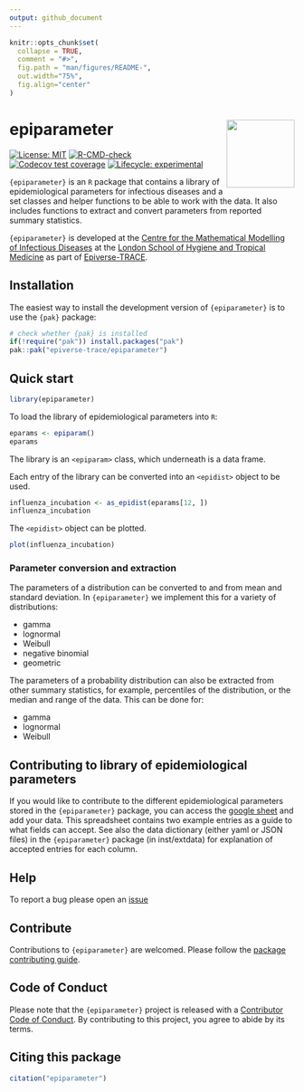 ```yaml
---
output: github_document
---
```


<!-- README.md is generated from README.Rmd. Please edit that file -->

```r
knitr::opts_chunk$set(
  collapse = TRUE,
  comment = "#>",
  fig.path = "man/figures/README-",
  out.width="75%", 
  fig.align="center"
)
```

# epiparameter <img src="man/figures/logo.png" align="right" width="120" />

<!-- badges: start -->
[![License: MIT](https://img.shields.io/badge/License-MIT-yellow.svg)](https://opensource.org/licenses/MIT)
[![R-CMD-check](https://github.com/epiverse-trace/epiparameter/actions/workflows/R-CMD-check.yaml/badge.svg)](https://github.com/epiverse-trace/epiparameter/actions/workflows/R-CMD-check.yaml)
[![Codecov test coverage](https://codecov.io/gh/epiverse-trace/epiparameter/branch/main/graph/badge.svg)](https://app.codecov.io/gh/epiverse-trace/epiparameter?branch=main)
[![Lifecycle: experimental](https://img.shields.io/badge/lifecycle-experimental-orange.svg)](https://lifecycle.r-lib.org/articles/stages.html#experimental)
<!-- badges: end -->

`{epiparameter}` is an `R` package that contains a library of epidemiological parameters for infectious diseases and a set classes and helper functions to be able to work with the data. It also includes functions to extract and convert parameters from reported summary statistics.

`{epiparameter}` is developed at the [Centre for the Mathematical Modelling of Infectious Diseases](https://www.lshtm.ac.uk/research/centres/centre-mathematical-modelling-infectious-diseases) at the [London School of Hygiene and Tropical Medicine](https://www.lshtm.ac.uk/) as part of [Epiverse-TRACE](https://data.org/initiatives/epiverse/).


## Installation

The easiest way to install the development version of `{epiparameter}` is to use the `{pak}` package:

``` r
# check whether {pak} is installed
if(!require("pak")) install.packages("pak")
pak::pak("epiverse-trace/epiparameter")
```

## Quick start

```r
library(epiparameter)
```

To load the library of epidemiological parameters into `R`:

```r
eparams <- epiparam()
eparams
```

The library is an `<epiparam>` class, which underneath is a data frame.

Each entry of the library can be converted into an `<epidist>` object to be used.

```r
influenza_incubation <- as_epidist(eparams[12, ])
influenza_incubation
```

The `<epidist>` object can be plotted.

```r
plot(influenza_incubation)
```

### Parameter conversion and extraction

The parameters of a distribution can be converted to and from mean and standard deviation. In `{epiparameter}` we implement this for a variety of distributions:

- gamma
- lognormal
- Weibull
- negative binomial
- geometric

The parameters of a probability distribution can also be extracted from other summary statistics, for example, percentiles of the distribution, or the median and range of the data. This can be done for:

- gamma
- lognormal
- Weibull

## Contributing to library of epidemiological parameters

If you would like to contribute to the different epidemiological parameters stored in the `{epiparameter}` package, you can access the [google sheet](https://docs.google.com/spreadsheets/d/1zVpaaKkQ7aeMdRN2r0p-W4d2TtccL5HcIOp_w-lfkEQ/edit?usp=sharing) and add your data. This spreadsheet contains two example entries as a guide to what fields can accept. See also the data dictionary (either yaml or JSON files) in the `{epiparameter}` package (in inst/extdata) for explanation of accepted entries for each column.

## Help 

To report a bug please open an [issue](https://github.com/epiverse-trace/epiparameter/issues/new/choose)

## Contribute 

Contributions to `{epiparameter}` are welcomed. Please follow the [package contributing guide](https://github.com/epiverse-trace/epiparameter/blob/main/.github/CONTRIBUTING.md).

## Code of Conduct

Please note that the `{epiparameter}` project is released with a [Contributor Code of Conduct](https://github.com/epiverse-trace/.github/blob/main/CODE_OF_CONDUCT.md). By contributing to this project, you agree to abide by its terms.

## Citing this package

```r
citation("epiparameter")
```
